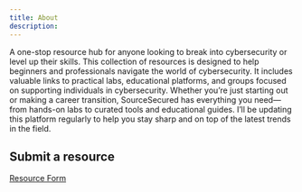 ```yaml
---
title: About
description: 
---
```


A one-stop resource hub for anyone looking to break into cybersecurity or level up their skills. This collection of resources is designed to help beginners and professionals navigate the world of cybersecurity. It includes valuable links to practical labs, educational platforms, and groups focused on supporting individuals in cybersecurity. Whether you’re just starting out or making a career transition, SourceSecured has everything you need—from hands-on labs to curated tools and educational guides. I’ll be updating this platform regularly to help you stay sharp and on top of the latest trends in the field.

## Submit a resource

[Resource Form](https://tally.so/r/nWMKoa)
